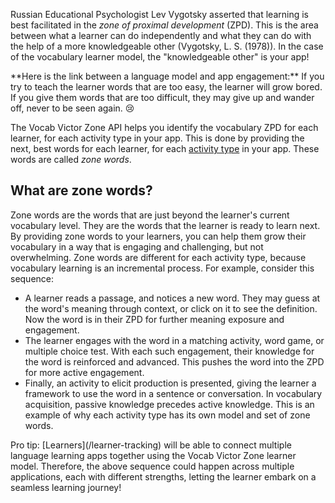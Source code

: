Russian Educational Psychologist Lev Vygotsky asserted that learning is best facilitated in the _zone of proximal development_ (ZPD). This is the area between what a learner can do independently and what they can do with the help of a more knowledgeable other <Tooltip tip="Mind in Society: The Development of Higher Psychological Processes">(Vygotsky, L. S. (1978))</Tooltip>.
In the case of the vocabulary learner model, the "knowledgeable other" is your app!

<Tip>
  **Here is the link between a language model and app engagement:** If you try
  to teach the learner words that are too easy, the learner will grow bored. If
  you give them words that are too difficult, they may give up and wander off,
  never to be seen again. 😢
</Tip>

The Vocab Victor Zone API helps you identify the vocabulary ZPD for each learner, for each activity
type in your app. This is done by providing the next, best words for each learner,
for each [activity type](/activity-types) in your app. These words are called _zone words_.

## What are zone words?

Zone words are the words that are just beyond the learner's current vocabulary level. They are the words that the learner is ready to learn next. By providing zone words to your learners, you can help them grow their vocabulary in a way that is engaging and challenging, but not overwhelming. Zone words are different for each activity type, because vocabulary learning is an incremental process. For example, consider this sequence:

- A learner reads a passage, and notices a new word. They may guess at the word's meaning through context, or click on it to see the definition. Now the word is in their ZPD for further meaning exposure and engagement.
- The learner engages with the word in a matching activity, word game, or multiple choice test. With each such engagement, their knowledge for the word is reinforced and advanced. This pushes the word into the ZPD for more active engagement.
- Finally, an activity to elicit production is presented, giving the learner a framework to use the word in a sentence or conversation. In vocabulary acquisition, passive knowledge precedes active knowledge. This is an example of why each activity type has its own model and set of zone words.

<Note>
  Pro tip: [Learners](/learner-tracking) will be able to connect multiple
  language learning apps together using the Vocab Victor Zone learner model.
  Therefore, the above sequence could happen across multiple applications, each
  with different strengths, letting the learner embark on a seamless learning
  journey!
</Note>
